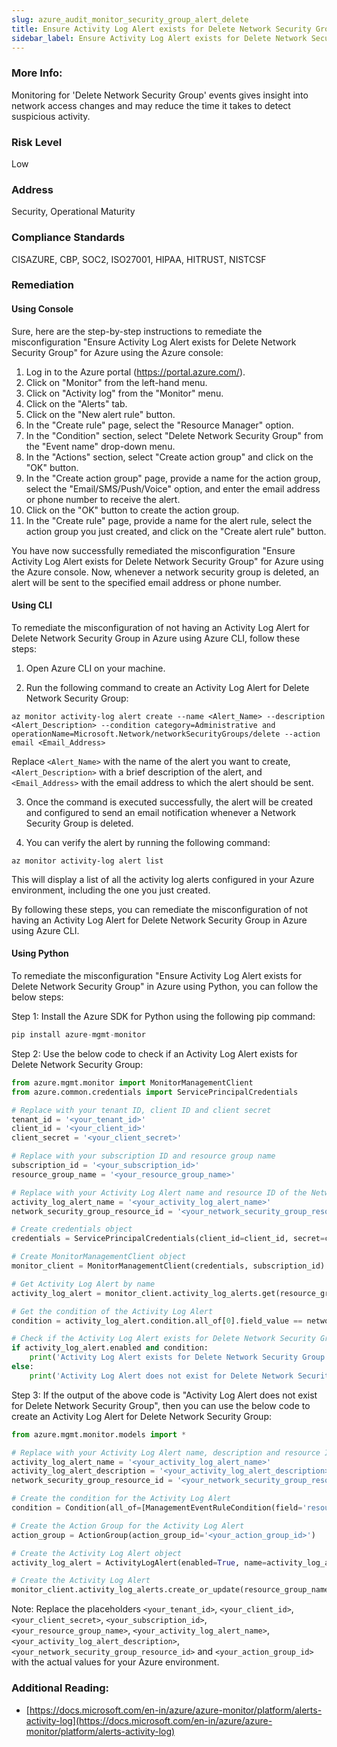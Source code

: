 ```yaml
---
slug: azure_audit_monitor_security_group_alert_delete
title: Ensure Activity Log Alert exists for Delete Network Security Group
sidebar_label: Ensure Activity Log Alert exists for Delete Network Security Group
---
```


### More Info:

Monitoring for 'Delete Network Security Group' events gives insight into network access changes and may reduce the time it takes to detect suspicious activity.

### Risk Level

Low

### Address

Security, Operational Maturity

### Compliance Standards

CISAZURE, CBP, SOC2, ISO27001, HIPAA, HITRUST, NISTCSF

### Remediation

#### Using Console

Sure, here are the step-by-step instructions to remediate the misconfiguration "Ensure Activity Log Alert exists for Delete Network Security Group" for Azure using the Azure console:

1. Log in to the Azure portal (https://portal.azure.com/).
2. Click on "Monitor" from the left-hand menu.
3. Click on "Activity log" from the "Monitor" menu.
4. Click on the "Alerts" tab.
5. Click on the "New alert rule" button.
6. In the "Create rule" page, select the "Resource Manager" option.
7. In the "Condition" section, select "Delete Network Security Group" from the "Event name" drop-down menu.
8. In the "Actions" section, select "Create action group" and click on the "OK" button.
9. In the "Create action group" page, provide a name for the action group, select the "Email/SMS/Push/Voice" option, and enter the email address or phone number to receive the alert.
10. Click on the "OK" button to create the action group.
11. In the "Create rule" page, provide a name for the alert rule, select the action group you just created, and click on the "Create alert rule" button.

You have now successfully remediated the misconfiguration "Ensure Activity Log Alert exists for Delete Network Security Group" for Azure using the Azure console. Now, whenever a network security group is deleted, an alert will be sent to the specified email address or phone number.

#### Using CLI

To remediate the misconfiguration of not having an Activity Log Alert for Delete Network Security Group in Azure using Azure CLI, follow these steps:

1. Open Azure CLI on your machine.

2. Run the following command to create an Activity Log Alert for Delete Network Security Group:

```
az monitor activity-log alert create --name <Alert_Name> --description <Alert_Description> --condition category=Administrative and operationName=Microsoft.Network/networkSecurityGroups/delete --action email <Email_Address>
```

Replace `<Alert_Name>` with the name of the alert you want to create, `<Alert_Description>` with a brief description of the alert, and `<Email_Address>` with the email address to which the alert should be sent.

3. Once the command is executed successfully, the alert will be created and configured to send an email notification whenever a Network Security Group is deleted.

4. You can verify the alert by running the following command:

```
az monitor activity-log alert list
```

This will display a list of all the activity log alerts configured in your Azure environment, including the one you just created.

By following these steps, you can remediate the misconfiguration of not having an Activity Log Alert for Delete Network Security Group in Azure using Azure CLI.

#### Using Python

To remediate the misconfiguration "Ensure Activity Log Alert exists for Delete Network Security Group" in Azure using Python, you can follow the below steps:

Step 1: Install the Azure SDK for Python using the following pip command:

```python
pip install azure-mgmt-monitor
```

Step 2: Use the below code to check if an Activity Log Alert exists for Delete Network Security Group:

```python
from azure.mgmt.monitor import MonitorManagementClient
from azure.common.credentials import ServicePrincipalCredentials

# Replace with your tenant ID, client ID and client secret
tenant_id = '<your_tenant_id>'
client_id = '<your_client_id>'
client_secret = '<your_client_secret>'

# Replace with your subscription ID and resource group name
subscription_id = '<your_subscription_id>'
resource_group_name = '<your_resource_group_name>'

# Replace with your Activity Log Alert name and resource ID of the Network Security Group
activity_log_alert_name = '<your_activity_log_alert_name>'
network_security_group_resource_id = '<your_network_security_group_resource_id>'

# Create credentials object
credentials = ServicePrincipalCredentials(client_id=client_id, secret=client_secret, tenant=tenant_id)

# Create MonitorManagementClient object
monitor_client = MonitorManagementClient(credentials, subscription_id)

# Get Activity Log Alert by name
activity_log_alert = monitor_client.activity_log_alerts.get(resource_group_name, activity_log_alert_name)

# Get the condition of the Activity Log Alert
condition = activity_log_alert.condition.all_of[0].field_value == network_security_group_resource_id and activity_log_alert.condition.all_of[0].equals == 'Microsoft.Network/networkSecurityGroups/delete'

# Check if the Activity Log Alert exists for Delete Network Security Group
if activity_log_alert.enabled and condition:
    print('Activity Log Alert exists for Delete Network Security Group')
else:
    print('Activity Log Alert does not exist for Delete Network Security Group')
```

Step 3: If the output of the above code is "Activity Log Alert does not exist for Delete Network Security Group", then you can use the below code to create an Activity Log Alert for Delete Network Security Group:

```python
from azure.mgmt.monitor.models import *

# Replace with your Activity Log Alert name, description and resource ID of the Network Security Group
activity_log_alert_name = '<your_activity_log_alert_name>'
activity_log_alert_description = '<your_activity_log_alert_description>'
network_security_group_resource_id = '<your_network_security_group_resource_id>'

# Create the condition for the Activity Log Alert
condition = Condition(all_of=[ManagementEventRuleCondition(field='resourceId', equals=network_security_group_resource_id), ManagementEventRuleCondition(field='operationName', equals='Microsoft.Network/networkSecurityGroups/delete')])

# Create the Action Group for the Activity Log Alert
action_group = ActionGroup(action_group_id='<your_action_group_id>')

# Create the Activity Log Alert object
activity_log_alert = ActivityLogAlert(enabled=True, name=activity_log_alert_name, description=activity_log_alert_description, condition=condition, actions=[action_group])

# Create the Activity Log Alert
monitor_client.activity_log_alerts.create_or_update(resource_group_name, activity_log_alert_name, activity_log_alert)
```

Note: Replace the placeholders `<your_tenant_id>`, `<your_client_id>`, `<your_client_secret>`, `<your_subscription_id>`, `<your_resource_group_name>`, `<your_activity_log_alert_name>`, `<your_activity_log_alert_description>`, `<your_network_security_group_resource_id>` and `<your_action_group_id>` with the actual values for your Azure environment.


### Additional Reading:

- [https://docs.microsoft.com/en-in/azure/azure-monitor/platform/alerts-activity-log](https://docs.microsoft.com/en-in/azure/azure-monitor/platform/alerts-activity-log) 

